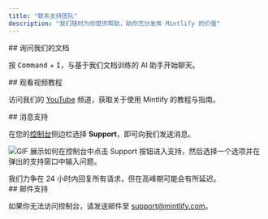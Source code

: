 ```yaml
---
title: "联系支持团队"
description: "我们随时为你提供帮助，助你充分发挥 Mintlify 的价值"
---
```


<div id="ask-our-docs">
  ## 询问我们的文档
</div>

按 <kbd>Command</kbd> + <kbd>I</kbd>，与基于我们文档训练的 AI 助手开始聊天。

<div id="watch-video-tutorials">
  ## 观看视频教程
</div>

访问我们的 [YouTube](https://www.youtube.com/@GetMintlify/videos) 频道，获取关于使用 Mintlify 的教程与指南。

<div id="message-support">
  ## 消息支持
</div>

在您的[控制台](https://dashboard.mintlify.com/)侧边栏选择 **Support**，即可向我们发送消息。

![GIF 展示如何在控制台中点击 Support 按钮进入支持，然后选择一个选项并在弹出的支持窗口中输入问题。](https://mintlify.s3.us-west-1.amazonaws.com/mintlify/images/support-flow.gif)

<Info>
我们力争在 24 小时内回复所有请求，但在高峰期可能会有所延迟。
</Info>

<div id="email-support">
  ## 邮件支持
</div>

如果你无法访问控制台，请发送邮件至 <a href="mailto:support@mintlify.com">support@mintlify.com</a>。